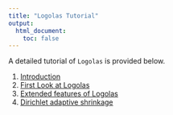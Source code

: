 ```yaml
---
title: "Logolas Tutorial"
output: 
  html_document: 
    toc: false
---
```


A detailed tutorial of `Logolas` is provided below. 

1. [Introduction](intro.html)
2. [First Look at Logolas](FirstLook.html)
3. [Extended features of Logolas](extend.html)
4. [Dirichlet adaptive shrinkage](dashtutor.html)
